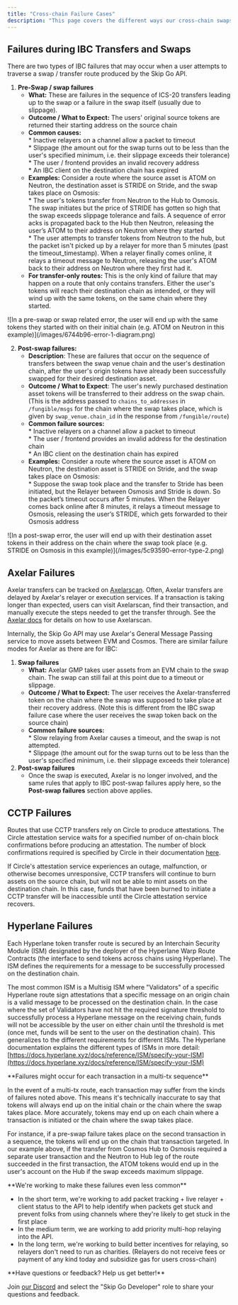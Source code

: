 ```yaml
---
title: "Cross-chain Failure Cases"
description: "This page covers the different ways our cross-chain swaps + transfers might fail to help identify failures and manage user expectations"
---
```


## Failures during IBC Transfers and Swaps

There are two types of IBC failures that may occur when a user attempts to traverse a swap / transfer route produced by the Skip Go API. 

1. **Pre-Swap / swap failures**  
   * **What:**  These are failures in the sequence of ICS-20 transfers leading up to the swap or a failure in the swap itself (usually due to slippage).  
   * **Outcome / What to Expect:**  The users' original source tokens are returned their starting address on the source chain  
   * **Common causes:**  
         * Inactive relayers on a channel allow a packet to timeout  
         * Slippage (the amount out for the swap turns out to be less than the user's specified minimum, i.e. their slippage exceeds their tolerance)  
         * The user / frontend provides an invalid recovery address  
         * An IBC client on the destination chain has expired  
   * **Examples:** Consider a route where the source asset is ATOM on Neutron, the destination asset is STRIDE on Stride, and the swap takes place on Osmosis:  
         * The user's tokens transfer from Neutron to the Hub to Osmosis. The swap initiates but the price of STRIDE has gotten so high that the swap exceeds slippage tolerance and fails. A sequence of error acks is propagated back to the Hub then Neutron, releasing the user’s ATOM to their address on Neutron where they started  
         * The user attempts to transfer tokens from Neutron to the hub, but the packet isn't picked up by a relayer for more than 5 minutes (past the timeout\_timestamp). When a relayer finally comes online, it relays a timeout message to Neutron, releasing the user's ATOM back to their address on Neutron where they first had it.  
   * **For transfer-only routes:** This is the only kind of failure that may happen on a route that only contains transfers. Either the user's tokens will reach their destination chain as intended, or they will wind up with the same tokens, on the same chain where they started.

<Frame caption="In a pre-swap or swap related error, the user will end up with the same tokens they started with on their initial chain (e.g. ATOM on Neutron in this example)">![In a pre-swap or swap related error, the user will end up with the same tokens they started with on their initial chain (e.g. ATOM on Neutron in this example)](/images/6744b96-error-1-diagram.png)</Frame>


2. **Post-swap failures:**  
   * **Description**: These are failures that occur on the sequence of transfers between the swap venue chain and the user's destination chain, after the user's origin tokens have already been successfully swapped for their desired destination asset.  
   * **Outcome / What to Expect**: The user's newly purchased destination asset tokens will be transferred to their address on the swap chain. (This is the address passed to `chains_to_addresses` in `/fungible/msgs` for the chain where the swap takes place, which is given by `swap_venue.chain_id` in the response from `/fungible/route`)  
   * **Common failure sources:**  
         * Inactive relayers on a channel allow a packet to timeout  
         * The user / frontend provides an invalid address for the destination chain  
         * An IBC client on the destination chain has expired  
   * **Examples:** Consider a route where the source asset is ATOM on Neutron, the destination asset is STRIDE on Stride, and the swap takes place on Osmosis:  
         * Suppose the swap took place and the transfer to Stride has been initiated, but the Relayer between Osmosis and Stride is down. So the packet’s timeout occurs after 5 minutes. When the Relayer comes back online after 8 minutes, it relays a timeout message to Osmosis, releasing the user’s STRIDE, which gets forwarded to their Osmosis address

<Frame caption="In a post-swap error, the user will end up with their destination asset tokens in their address on the chain where the swap took place (e.g. STRIDE on Osmosis in this example)">![In a post-swap error, the user will end up with their destination asset tokens in their address on the chain where the swap took place (e.g. STRIDE on Osmosis in this example)](/images/5c93590-error-type-2.png)</Frame>


## Axelar Failures

Axelar transfers can be tracked on [Axelarscan](https://axelarscan.io/). Often, Axelar transfers are delayed by Axelar's relayer or execution services. If a transaction is taking longer than expected, users can visit Axelarscan, find their transaction, and manually execute the steps needed to get the transfer through. See the [Axelar docs](https://docs.axelar.dev/dev/general-message-passing/recovery) for details on how to use Axelarscan.

Internally, the Skip Go API may use Axelar's General Message Passing service to move assets between EVM and Cosmos. There are similar failure modes for Axelar as there are for IBC:

1. **Swap failures**  
   * **What:**  Axelar GMP takes user assets from an EVM chain to the swap chain. The swap can still fail at this point due to a timeout or slippage.  
   * **Outcome / What to Expect:**  The user receives the Axelar-transferred token on the chain where the swap was supposed to take place at their recovery address. (Note this is different from the IBC swap failure case where the user receives the swap token back on the source chain)  
   * **Common failure sources:**  
         * Slow relaying from Axelar causes a timeout, and the swap is not attempted.  
         * Slippage (the amount out for the swap turns out to be less than the user's specified minimum, i.e. their slippage exceeds their tolerance)
2. **Post-swap failures**  
   * Once the swap is executed, Axelar is no longer involved, and the same rules that apply to IBC post-swap failures apply here, so the **Post-swap failures** section above applies.

## CCTP Failures

Routes that use CCTP transfers rely on Circle to produce attestations. The Circle attestation service waits for a specified number of on-chain block confirmations before producing an attestation. The number of block confirmations required is specified by Circle in their documentation [here](https://developers.circle.com/stablecoins/docs/required-block-confirmations).

If Circle's attestation service experiences an outage, malfunction, or otherwise becomes unresponsive, CCTP transfers will continue to burn assets on the source chain, but will not be able to mint assets on the destination chain. In this case, funds that have been burned to initiate a CCTP transfer will be inaccessible until the Circle attestation service recovers.

## Hyperlane Failures

Each Hyperlane token transfer route is secured by an Interchain Security Module (ISM) designated by the deployer of the Hyperlane Warp Route Contracts (the interface to send tokens across chains using Hyperlane). The ISM defines the requirements for a message to be successfully processed on the destination chain. 

The most common ISM is a Multisig ISM where "Validators" of a specific Hyperlane route sign attestations that a specific message on an origin chain is a valid message to be processed on the destination chain. In the case where the set of Validators have not hit the required signature threshold to successfully process a Hyperlane message on the receiving chain, funds will not be accessible by the user on either chain until the threshold is met (once met, funds will be sent to the user on the destination chain). This generalizes to the different requirements for different ISMs. The Hyperlane documentation explains the different types of ISMs in more detail: [https://docs.hyperlane.xyz/docs/reference/ISM/specify-your-ISM](https://docs.hyperlane.xyz/docs/reference/ISM/specify-your-ISM)


<Warning>
 **Failures might occur for each transaction in a multi-tx sequence**
 
 In the event of a multi-tx route, each transaction may suffer from the kinds of failures noted above. This means it's technically inaccurate to say that tokens will always end up on the initial chain or the chain where the swap takes place. More accurately, tokens may end up on each chain where a transaction is initiated or the chain where the swap takes place. 
 
 For instance, if a pre-swap failure takes place on the second transaction in a sequence, the tokens will end up on the chain that transaction targeted. In our example above, if the transfer from Cosmos Hub to Osmosis required a separate user transaction and the Neutron to Hub leg of the route succeeded in the first transaction, the ATOM tokens would end up in the user's account on the Hub if the swap exceeds maximum slippage.
</Warning>


<Check>
**We're working to make these failures even less common**
 
 * In the short term, we're working to add packet tracking + live relayer + client status to the API to help identify when packets get stuck and prevent folks from using channels where they're likely to get stuck in the first place
 * In the medium term, we are working to add priority multi-hop relaying into the API.
 * In the long term, we're working to build better incentives for relaying, so relayers don't need to run as charities. (Relayers do not receive fees or payment of any kind today and subsidize gas for users cross-chain)
</Check>


<Check>
 **Have questions or feedback? Help us get better!**
 
 Join [our Discord](https://skip.build/discord) and select the "Skip Go Developer" role to share your questions and feedback.
 </Check>